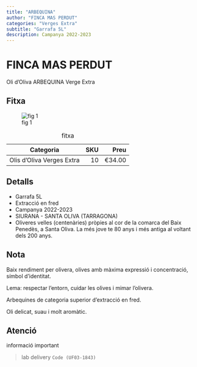 ```yaml
---
title: "ARBEQUINA"
author: "FINCA MAS PERDUT"
categories: "Verges Extra"
subtitle: "Garrafa 5L"
description: Campanya 2022-2023
---
```


# FINCA MAS PERDUT

Oli d'Oliva ARBEQUINA Verge Extra  

## Fitxa

![fig 1](../imagesoil/fincas_mas_perdut_arbequina_10L.jpeg){fig-alt="Garrafa 5L."}


| Categoria                |  SKU | Preu   |
|--------------------------|-----:|-------:|
| Olis d'Oliva Verges Extra|  10  | €34.00 |

: fitxa

## Detalls

- Garrafa 5L
- Extracció en fred
- Campanya 2022-2023
- SIURANA - SANTA OLIVA (TARRAGONA)
- Oliveres velles (centenàries) pròpies al cor de la comarca del Baix Penedès, a Santa Oliva. La més jove te 80 anys i més antiga al voltant dels 200 anys.


:::{.callout-note  collapse="false" }

## Nota

Baix rendiment per olivera, olives amb màxima expressió i concentració, símbol d'identitat.

Lema: respectar l'entorn, cuidar les olives i mimar l'olivera.

Arbequines de categoria superior d'extracció en fred.

Oli delicat, suau i molt aromàtic.
:::


:::{.callout-caution  collapse="false" }

## Atenció 

informació important

:::

>
lab delivery
 `Code (UF03-1843)`